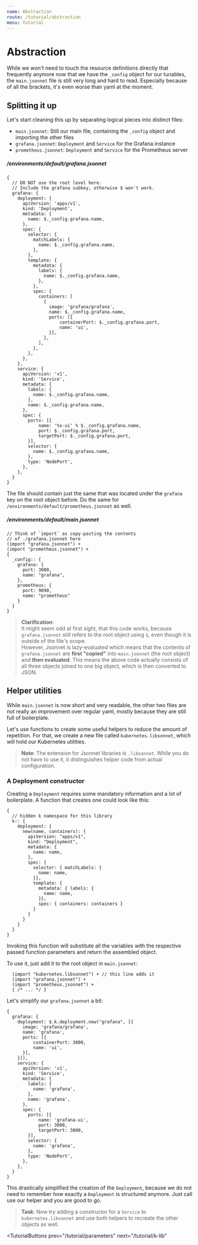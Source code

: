 ```yaml
---
name: Abstraction
route: /tutorial/abstraction
menu: Tutorial
---
```


# Abstraction

While we won't need to touch the resource definitions directly that frequently
anymore now that we have the `_config` object for our tunables, the
`main.jsonnet` file is still very long and hard to read. Especially because of
all the brackets, it's even worse than yaml at the moment.

## Splitting it up

Let's start cleaning this up by separating logical pieces into distinct files:

- `main.jsonnet`: Still our main file, containing the `_config` object and importing the other files
- `grafana.jsonnet`: `Deployment` and `Service` for the Grafana instance
- `prometheus.jsonnet`: `Deployment` and `Service` for the Prometheus server

##### /environments/default/grafana.jsonnet

```jsonnet
{
  // DO NOT use the root level here.
  // Include the grafana subkey, otherwise $ won't work.
  grafana: {
    deployment: {
      apiVersion: 'apps/v1',
      kind: 'Deployment',
      metadata: {
        name: $._config.grafana.name,
      },
      spec: {
        selector: {
          matchLabels: {
            name: $._config.grafana.name,
          },
        },
        template: {
          metadata: {
            labels: {
              name: $._config.grafana.name,
            },
          },
          spec: {
            containers: [
              {
                image: 'grafana/grafana',
                name: $._config.grafana.name,
                ports: [{
                    containerPort: $._config.grafana.port,
                    name: 'ui',
                }],
              },
            ],
          },
        },
      },
    },
    service: {
      apiVersion: 'v1',
      kind: 'Service',
      metadata: {
        labels: {
          name: $._config.grafana.name,
        },
        name: $._config.grafana.name,
      },
      spec: {
        ports: [{
            name: '%s-ui' % $._config.grafana.name,
            port: $._config.grafana.port,
            targetPort: $._config.grafana.port,
        }],
        selector: {
          name: $._config.grafana.name,
        },
        type: 'NodePort',
      },
    },
  }
}
```

The file should contain just the same that was located under the `grafana` key
on the root object before. Do the same for `/environments/default/prometheus.jsonnet` as well.

##### /environments/default/main.jsonnet

```jsonnet
// Think of `import` as copy-pasting the contents
// of ./grafana.jsonnet here
(import "grafana.jsonnet") +
(import "prometheus.jsonnet") +
{
  _config:: {
    grafana: {
      port: 3000,
      name: "grafana",
    },
    prometheus: {
      port: 9090,
      name: "prometheus"
    }
  }
}
```

> **Clarification**:  
> It might seem odd at first sight, that this code works, because
> `grafana.jsonnet` still refers to the root object using `$`, even
> though it is outside of the file's scope.  
> However, Jsonnet is lazy-evaluated which means that the contents of
> `grafana.jsonnet` are **first "copied"** into `main.jsonnet` (the root
> object) and **then evaluated**. This means the above code actually consists of
> all three objects joined to one big object, which is then converted to JSON.

## Helper utilities

While `main.jsonnet` is now short and very readable, the other two files are not
really an improvement over regular yaml, mostly because they are still full of
boilerplate.

Let's use functions to create some useful helpers to reduce the amount of
repetition. For that, we create a new file called `kubernetes.libsonnet`, which
will hold our Kubernetes utilities.

> **Note**: The extension for Jsonnet libraries is `.libsonnet`. While you do
> not have to use it, it distinguishes helper code from actual configuration.

### A Deployment constructor

Creating a `Deployment` requires some mandatory information and a lot of
boilerplate. A function that creates one could look like this:

```jsonnet
{
  // hidden k namespace for this library
  k:: {
    deployment: {
      new(name, containers): {
        apiVersion: "apps/v1",
        kind: "Deployment",
        metadata: {
          name: name,
        },
        spec: {
          selector: { matchLabels: {
            name: name,
          }},
          template: {
            metadata: { labels: {
              name: name,
            }},
            spec: { containers: containers }
          }
        }
      }
    }
  }
}
```

Invoking this function will substitute all the variables with the respective
passed function parameters and return the assembled object.

To use it, just add it to the root object in `main.jsonnet`:

```jsonnet
  (import "kubernetes.libsonnet") + // this line adds it
  (import "grafana.jsonnet") +
  (import "prometheus.jsonnet") +
  { /* ... */ }
```

Let's simplify our `grafana.jsonnet` a bit:

```jsonnet
{
  grafana: {
    deployment: $.k.deployment.new("grafana", [{
      image: 'grafana/grafana',
      name: 'grafana',
      ports: [{
          containerPort: 3000,
          name: 'ui',
      }],
    }]),
    service: {
      apiVersion: 'v1',
      kind: 'Service',
      metadata: {
        labels: {
          name: 'grafana',
        },
        name: 'grafana',
      },
      spec: {
        ports: [{
            name: 'grafana-ui',
            port: 3000,
            targetPort: 3000,
        }],
        selector: {
          name: 'grafana',
        },
        type: 'NodePort',
      },
    },
  }
}
```

This drastically simplified the creation of the `Deployment`, because we do not
need to remember how exactly a `Deployment` is structured anymore. Just call use
our helper and you are good to go.

> **Task**: Now try adding a constructor for a `Service` to
> `kubernetes.libsonnet` and use both helpers to recreate the other objects as
> well.


<TutorialButtons
  prev="/tutorial/parameters"
  next="/tutorial/k-lib"
></TutorialButtons>
